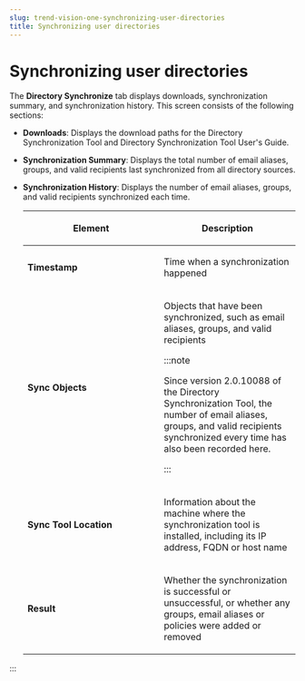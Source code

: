 ```yaml
---
slug: trend-vision-one-synchronizing-user-directories
title: Synchronizing user directories
---
```

# Synchronizing user directories

The **Directory Synchronize** tab displays downloads, synchronization summary, and synchronization history. This screen consists of the following sections:

- **Downloads**: Displays the download paths for the Directory Synchronization Tool and Directory Synchronization Tool User's Guide.

- **Synchronization Summary**: Displays the total number of email aliases, groups, and valid recipients last synchronized from all directory sources.

- **Synchronization History**: Displays the number of email aliases, groups, and valid recipients synchronized each time.

  <table>
  <colgroup>
  <col style="width: 50%" />
  <col style="width: 50%" />
  </colgroup>
  <thead>
  <tr>
  <th><p>Element</p></th>
  <th><p>Description</p></th>
  </tr>
  </thead>
  <tbody>
  <tr>
  <td><p><strong>Timestamp</strong></p></td>
  <td><p>Time when a synchronization happened</p></td>
  </tr>
  <tr>
  <td><p><strong>Sync Objects</strong></p></td>
  <td><p>Objects that have been synchronized, such as email aliases, groups, and valid recipients</p>


  :::note

  <p>Since version 2.0.10088 of the Directory Synchronization Tool, the number of email aliases, groups, and valid recipients synchronized every time has also been recorded here.</p>


  :::

  </td>
  </tr>
  <tr>
  <td><p><strong>Sync Tool Location</strong></p></td>
  <td><p>Information about the machine where the synchronization tool is installed, including its IP address, FQDN or host name</p></td>
  </tr>
  <tr>
  <td><p><strong>Result</strong></p></td>
  <td><p>Whether the synchronization is successful or unsuccessful, or whether any groups, email aliases or policies were added or removed</p></td>
  </tr>
  </tbody>
  </table>
:::
